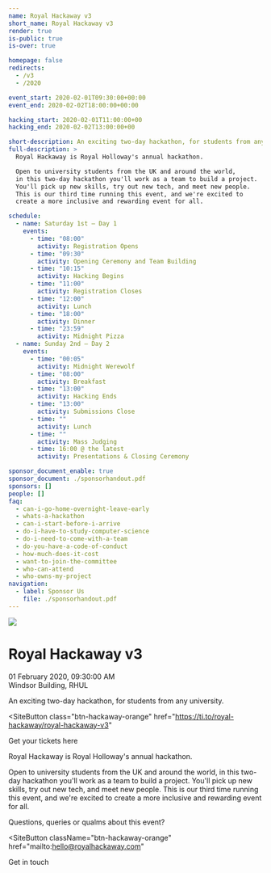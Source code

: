 ```yaml
---
name: Royal Hackaway v3
short_name: Royal Hackaway v3
render: true
is-public: true
is-over: true

homepage: false
redirects:
  - /v3
  - /2020

event_start: 2020-02-01T09:30:00+00:00
event_end: 2020-02-02T18:00:00+00:00

hacking_start: 2020-02-01T11:00:00+00
hacking_end: 2020-02-02T13:00:00+00

short-description: An exciting two-day hackathon, for students from any university.
full-description: >
  Royal Hackaway is Royal Holloway's annual hackathon.

  Open to university students from the UK and around the world,
  in this two-day hackathon you'll work as a team to build a project.
  You'll pick up new skills, try out new tech, and meet new people.
  This is our third time running this event, and we're excited to
  create a more inclusive and rewarding event for all.

schedule:
  - name: Saturday 1st — Day 1
    events:
      - time: "08:00"
        activity: Registration Opens
      - time: "09:30"
        activity: Opening Ceremony and Team Building
      - time: "10:15"
        activity: Hacking Begins
      - time: "11:00"
        activity: Registration Closes
      - time: "12:00"
        activity: Lunch
      - time: "18:00"
        activity: Dinner
      - time: "23:59"
        activity: Midnight Pizza
  - name: Sunday 2nd — Day 2
    events:
      - time: "00:05"
        activity: Midnight Werewolf
      - time: "08:00"
        activity: Breakfast
      - time: "13:00"
        activity: Hacking Ends
      - time: "13:00"
        activity: Submissions Close
      - time: ""
        activity: Lunch
      - time: ""
        activity: Mass Judging
      - time: 16:00 @ the latest
        activity: Presentations & Closing Ceremony

sponsor_document_enable: true
sponsor_document: ./sponsorhandout.pdf
sponsors: []
people: []
faq:
  - can-i-go-home-overnight-leave-early
  - whats-a-hackathon
  - can-i-start-before-i-arrive
  - do-i-have-to-study-computer-science
  - do-i-need-to-come-with-a-team
  - do-you-have-a-code-of-conduct
  - how-much-does-it-cost
  - want-to-join-the-committee
  - who-can-attend
  - who-owns-my-project
navigation:
  - label: Sponsor Us
    file: ./sponsorhandout.pdf
---
```




<MajorLeagueHackingBadge year={2020} />
<EventJumbotron className={`${jumbotronBackground} text-center`}>
<img src={hackawayLogo} className={hackawayLogoClass} />

# Royal Hackaway v3

01 February 2020, 09:30:00 AM  
Windsor Building, RHUL

<p class="lead">
  An exciting two-day hackathon, for students from any university.
</p>

<SiteButton
  class="btn-hackaway-orange"
  href="https://ti.to/royal-hackaway/royal-hackaway-v3"
>
  Get your tickets here
</SiteButton>

</EventJumbotron>
<Section type={SectionTypes.PRIMARY}>
<div className="container">

Royal Hackaway is Royal Holloway's annual hackathon.

Open to university students from the UK and around the world, in this two-day hackathon you'll work as a team to build a project. You'll pick up new skills, try out new tech, and meet new people. This is our third time running this event, and we're excited to create a more inclusive and rewarding event for all.

</div>
</Section>

<EventLocationSection map="https://www.google.com/maps/embed?pb=!1m18!1m12!1m3!1d2487.759701888386!2d-0.5680310838687079!3d51.42584067962183!2m3!1f0!2f0!3f0!3m2!1i1024!2i768!4f13.1!3m3!1m2!1s0x487679fe3dce3113%3A0x47f0f448b19730a3!2sWindsor+Building!5e0!3m2!1sen!2suk!4v1546448505106" />
<EventScheduleSection type={SectionTypes.TERTIARY} />
<EventFrequentlyAskedQuestionsSection type={SectionTypes.PRIMARY} />

<Section type={SectionTypes.TERTIARY}>
<div className="container text-center">

Questions, queries or qualms about this event?

<SiteButton
  className="btn-hackaway-orange"
  href="mailto:hello@royalhackaway.com"
>
  Get in touch
</SiteButton>

</div>
</Section>
